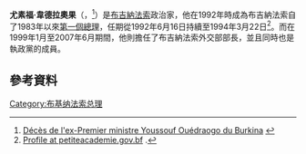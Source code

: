 {{Infobox Officeholder
| name               = 尤素福·韋德拉奧果
| original_name      = Youssouf Ouédraogo
| birth_date         = {{birth date|df=yes|1952|12|25}}
| birth_place        = [[蒂卡雷，布基纳法索|蒂卡雷]], [[布基纳法索|布基纳法索]]
| death_date         = {{death date and age|df=yes|2017|11|18|1952|12|25}}
| death_place        = {[[阿比让|阿比让]], [[科特迪瓦|科特迪瓦]]
| image              = Ouedraogo.jpg
| image_size         =
| caption            = 
| order              = [[布基纳法索总理|布基纳法索总理]]
| term_start         = 1992年6月16日
| term_end           = 1994年3月22日
| president          = [[布莱斯·孔波雷|布莱斯·孔波雷]]

| predecessor        = [[托马斯·桑卡拉|托马斯·桑卡拉]]
| successor          = [[羅克·馬克·克里斯蒂安·卡波雷|羅克·馬克·克里斯蒂安·卡波雷]]
| order2             = [[外交部长（布基纳法索）|外交部长]]
| term_start2        = 1999年1月
| term_end2          = 2007年6月
| president2         = [[布莱斯·孔波雷|布莱斯·孔波雷]]
| primeminister2     = [[卡德爾·德西雷·韋德拉奧果|卡德爾·德西雷·韋德拉奧果]]<br>[[帕拉曼加·厄恩斯特·约恩利|帕拉曼加·厄恩斯特·约恩利]] 
}}

'''尤素福·韋德拉奧果'''（{{Lang-en|'''Youssouf Ouédraogo'''}}，{{bd|1952年|12月25日|2017年|11月18日|catIdx=Ouédraogo}}<ref>[https://www.voaafrique.com/a/deces-de-l-ex-premier-ministre-youssouf-ouefraogo-du-burkina/4122733.html Décès de l'ex-Premier ministre Youssouf Ouédraogo du Burkina] {{Wayback|url=https://www.voaafrique.com/a/deces-de-l-ex-premier-ministre-youssouf-ouefraogo-du-burkina/4122733.html |date=20171201045320 }} {{fr icon}}</ref>）是[[布吉納法索|布吉納法索]]政治家，他在1992年時成為布吉納法索自了1983年以來[[布吉納法索總理|第一個總理]]，任期從1992年6月16日持續至1994年3月22日<ref name=Petite>[http://www.petiteacademie.gov.bf/Personnalite/Personnalite.asp?CodePersonnalite=146 Profile at petiteacademie.gov.bf] {{webarchive|url=https://web.archive.org/web/20110928175156/http://www.petiteacademie.gov.bf/Personnalite/Personnalite.asp?CodePersonnalite=146 |date=2011-09-28 }} {{fr icon}}.</ref>。而在1999年1月至2007年6月期間，他則擔任了布吉納法索外交部部長，並且同時也是執政黨{{Link-en|民主暨進步議會|Congress for Democracy and Progress}}的成員。

== 參考資料 ==
{{Reflist}}

[[Category:布基纳法索总理|Category:布基纳法索总理]]